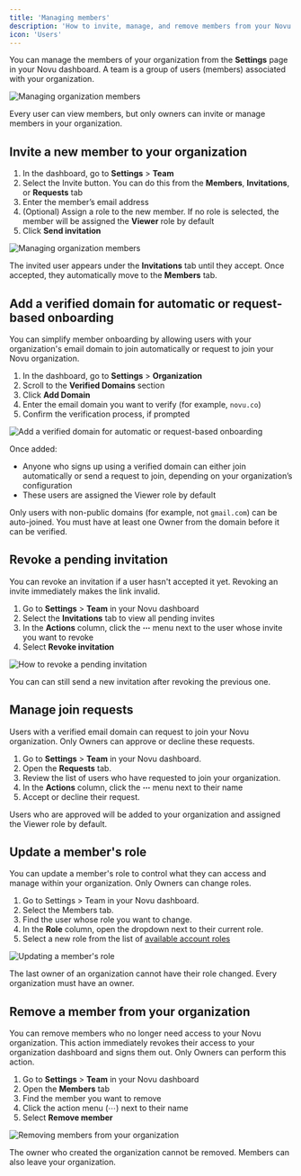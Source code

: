```yaml
---
title: 'Managing members'
description: 'How to invite, manage, and remove members from your Novu organization'
icon: 'Users'
---
```


You can manage the members of your organization from the **Settings** page in your Novu dashboard. A team is a group of users (members) associated with your organization.

![Managing organization members](/images/account/managing-members-overview.png)

<Callout type="info">Every user can view members, but only owners can invite or manage members in your organization.</Callout>

## Invite a new member to your organization

1. In the dashboard, go to **Settings** > **Team**
2. Select the Invite button. You can do this from the **Members**, **Invitations**, or **Requests** tab
3. Enter the member’s email address
4. (Optional) Assign a role to the new member. If no role is selected, the member will be assigned the **Viewer** role by default
5. Click **Send invitation**

![Managing organization members](/images/account/managing-members-invites.png)

The invited user appears under the **Invitations** tab until they accept. Once accepted, they automatically move to the **Members** tab.

## Add a verified domain for automatic or request-based onboarding

You can simplify member onboarding by allowing users with your organization's email domain to join automatically or request to join your Novu organization.

1. In the dashboard, go to **Settings** > **Organization**
2. Scroll to the **Verified Domains** section
3. Click **Add Domain**
4. Enter the email domain you want to verify (for example, `novu.co`)
5. Confirm the verification process, if prompted

![Add a verified domain for automatic or request-based onboarding](/images/account/add-a-verified-domain.png)

Once added:
- Anyone who signs up using a verified domain can either join automatically or send a request to join, depending on your organization’s configuration
- These users are assigned the Viewer role by default

<Callout type="info">Only users with non-public domains (for example, not `gmail.com`) can be auto-joined. You must have at least one Owner from the domain before it can be verified.</Callout>

## Revoke a pending invitation

You can revoke an invitation if a user hasn't accepted it yet. Revoking an invite immediately makes the link invalid.

1. Go to **Settings** > **Team** in your Novu dashboard
2. Select the **Invitations** tab to view all pending invites
3. In the **Actions** column, click the **⋯** menu next to the user whose invite you want to revoke
4. Select **Revoke invitation**

![How to revoke a pending invitation](/images/account/revoke-invitation.png)

<Callout type="info">You can can still send a new invitation after revoking the previous one.</Callout>

## Manage join requests

Users with a verified email domain can request to join your Novu organization. Only Owners can approve or decline these requests.

1. Go to **Settings** > **Team** in your Novu dashboard.
2. Open the **Requests** tab.
3. Review the list of users who have requested to join your organization.
4. In the **Actions** column, click the **⋯** menu next to their name
4. Accept or decline their request.

Users who are approved will be added to your organization and assigned the Viewer role by default.

## Update a member's role

You can update a member's role to control what they can access and manage within your organization. Only Owners can change roles.

1. Go to Settings > Team in your Novu dashboard.
2. Select the Members tab.
3. Find the user whose role you want to change.
4. In the **Role** column, open the dropdown next to their current role.
5. Select a new role from the list of [available account roles](/platform/additional-resources/roles-and-permissions)

![Updating a member's role](/images/account/managing-members-update-roles.png)

<Callout type="info">The last owner of an organization cannot have their role changed. Every organization must have an owner.</Callout>

## Remove a member from your organization

You can remove members who no longer need access to your Novu organization. This action immediately revokes their access to your organization dashboard and signs them out. Only Owners can perform this action.

1. Go to **Settings** > **Team** in your Novu dashboard
2. Open the **Members** tab
3. Find the member you want to remove
4. Click the action menu (⋯) next to their name
5. Select **Remove member**

![Removing members from your organization](/images/account/managing-members-remove.png)

<Callout type="info">The owner who created the organization cannot be removed. Members can also leave your organization.</Callout>
